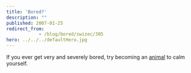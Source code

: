 ```yaml
---
title: 'Bored?'
description: ""
published: 2007-01-25
redirect_from: 
            - /blog/bored/swizec/305
hero: ../../../defaultHero.jpg
---
```


If you ever get very and severely bored, try becoming an [animal](http://www.beseechfanclub.com/bored/) to calm yourself.
